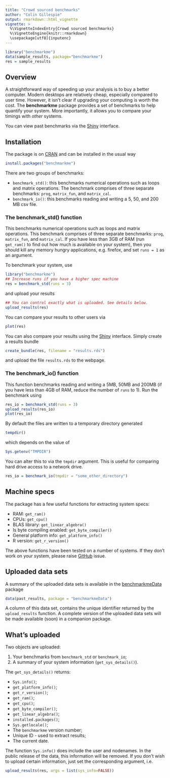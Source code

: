```yaml
---
title: "Crowd sourced benchmarks"
author: "Colin Gillespie"
output: rmarkdown::html_vignette
vignette: >
  %\VignetteIndexEntry{Crowd sourced benchmarks}
  %\VignetteEngine{knitr::rmarkdown}
  \usepackage[utf8]{inputenc}
---
```


```r
library("benchmarkme")
data(sample_results, package="benchmarkme")
res = sample_results
```


## Overview 

A straightforward way of speeding up your analysis is to buy a better computer. Modern
desktops are relatively cheap, especially compared to user time. However, it isn't
clear if upgrading your computing is worth the cost. The **benchmarkme** package
provides a set of benchmarks to help quantify your system. More importantly, it allows
you to compare your timings with _other_ systems.

You can view past benchmarks via the [Shiny](https://jumpingrivers.shinyapps.io/benchmarkme/) interface.

## Installation

The package is on [CRAN](https://cran.r-project.org/web/packages/benchmarkme/) and can be installed in the usual way

```r
install.packages("benchmarkme")
```

There are two groups of benchmarks:

  * `benchmark_std()`: this benchmarks numerical operations such as loops and matrix operations. The benchmark comprises 
  of three separate benchmarks: `prog`, `matrix_fun`, and `matrix_cal`.
  * `benchmark_io()`: this benchmarks reading and writing a 5, 50, and 200 MB csv file.

### The benchmark_std() function

This benchmarks numerical operations such as loops and matrix operations. This
benchmark comprises of three separate benchmarks: `prog`, `matrix_fun`, and
`matrix_cal`. If you have less than 3GB of RAM (run `get_ram()` to find out how much
is available on your system), then you should kill any memory hungry applications,
e.g. firefox, and set `runs = 1` as an argument.

To benchmark your system, use

```r
library("benchmarkme")
## Increase runs if you have a higher spec machine
res = benchmark_std(runs = 3)
```
and upload your results

```r
## You can control exactly what is uploaded. See details below.
upload_results(res)
```

You can compare your results to other users via

```r
plot(res)
```

You can also compare your results using the [Shiny](https://jumpingrivers.shinyapps.io/benchmarkme/) interface. 
Simply create a results bundle
```r
create_bundle(res, filename = "results.rds")
```
and upload the file `results.rds` to the webpage.

### The benchmark_io() function

This function benchmarks reading and writing a 5MB, 50MB and 200MB (if you have less than 4GB of RAM, reduce the number
of `runs` to 1). Run the benchmark using
```r
res_io = benchmark_std(runs = 3)
upload_results(res_io)
plot(res_io)
```
By default the files are written to a temporary directory generated
```r
tempdir()
```
which depends on the value of 
```r
Sys.getenv("TMPDIR")
```
You can alter this to via the `tmpdir` argument. This is useful for comparing
hard drive access to a network drive.
```r
res_io = benchmark_io(tmpdir = "some_other_directory")
```


## Machine specs

The package has a few useful functions for extracting system specs:

  * RAM: `get_ram()`
  * CPUs: `get_cpu()`
  * BLAS library: `get_linear_algebra()`
  * Is byte compiling enabled: `get_byte_compiler()`
  * General platform info: `get_platform_info()`
  * R version: `get_r_version()`
  
The above functions have been tested on a number of systems. If they don't work
on your system, please raise [GitHub](https://github.com/csgillespie/benchmarkme/issues) issue.

## Uploaded data sets

A summary of the uploaded data sets is available in the [benchmarkmeData](https://github.com/csgillespie/benchmarkme-data) package
```r
data(past_results, package = "benchmarkmeData")
```

A column of this data set, contains the unique identifier returned by the
`upload_results` function. A complete version of the uploaded data sets will be made
available (soon) in a companion package.

## What's uploaded

Two objects are uploaded:

1. Your benchmarks from `benchmark_std` or `benchmark_io`;
1. A summary of your system information (`get_sys_details()`).

The `get_sys_details()` returns:

  * `Sys.info()`;
  * `get_platform_info()`;
  * `get_r_version()`;
  * `get_ram()`;
  * `get_cpu()`;
  * `get_byte_compiler()`;
  * `get_linear_algebra()`;
  * `installed.packages()`;
  * `Sys.getlocale()`;
  * The `benchmarkme` version number;
  * Unique ID - used to extract results;
  * The current date.

The function `Sys.info()` does include the user and nodenames. In the public release
of the data, this information will be removed. If you don't wish to upload certain
information, just set the corresponding argument, i.e.

```r
upload_results(res, args = list(sys_info=FALSE))
```






